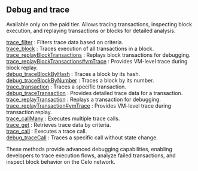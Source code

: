 
## Debug and trace

Available only on the paid tier. Allows tracing transactions, inspecting block execution, and replaying transactions or blocks for detailed analysis.

[trace_filter](/celo-api/debugandtrace/trace_filter) : Filters trace data based on criteria. \
[trace_block](/celo-api/debugandtrace/trace_block) : Traces execution of all transactions in a block. \
[trace_replayBlockTransactions](/celo-api/debugandtrace/arbtrace_replayBlockTransactions) : Replays block transactions for debugging. \
[trace_replayBlockTransactions#vmTrace](/celo-api/debugandtrace/arbtrace_replayBlockTransactionsvmTrace) : Provides VM-level trace during block replay. \
[debug_traceBlockByHash](/celo-api/debugandtrace/debug_traceBlockByHash) : Traces a block by its hash. \
[debug_traceBlockByNumber](/celo-api/debugandtrace/debug_traceBlockByNumber) : Traces a block by its number. \
[trace_transaction](/celo-api/debugandtrace/arbtrace_transaction) : Traces a specific transaction. \
[debug_traceTransaction](/celo-api/debugandtrace/debug_traceTransaction) : Provides detailed trace data for a transaction. \
[trace_replayTransaction](/celo-api/debugandtrace/arbtrace_replayTransaction) : Replays a transaction for debugging. \
[trace_replayTransaction#vmTrace](/celo-api/debugandtrace/trace_replayTransactionvmTrace) : Provides VM-level trace during transaction replay. \
[trace_callMany](/celo-api/debugandtrace/trace_callMany) : Executes multiple trace calls. \
[trace_get](/celo-api/debugandtrace/trace_get) : Retrieves trace data by criteria. \
[trace_call](/celo-api/debugandtrace/trace_call) : Executes a trace call. \
[debug_traceCall](/celo-api/debugandtrace/debug_traceCall) : Traces a specific call without state change.

These methods provide advanced debugging capabilities, enabling developers to trace execution flows, analyze failed transactions, and inspect block behavior on the Celo network.

<Space h={16} />
<GetStarted />
